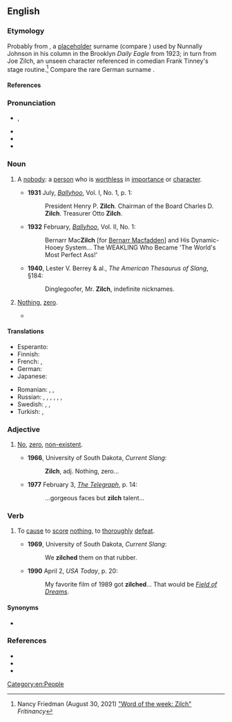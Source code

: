{{also|Zilch}}
==English==
{{was wotd|2009|July|31}}

===Etymology===
Probably from  {{m|en|Joe Zilch}}, a [[placeholder]] surname (compare {{m|en|John Doe}}) used by Nunnally Johnson in his column in the Brooklyn ''Daily Eagle'' from 1923; in turn from Joe Zilch, an unseen character referenced in comedian Frank Tinney's stage routine.<ref>Nancy Friedman (August 30, 2021) [https://nancyfriedman.typepad.com/away_with_words/2021/08/word-of-the-week-zilch.html  "Word of the week: Zilch"] ''Fritinancy''</ref> Compare the rare German surname {{m|de|Zilch}}.

====References==== 
<references/>

===Pronunciation===
* {{a|RP|GA}} {{enPR|zĭlch}}, {{IPA|en|/zɪltʃ/}}
* {{audio|en|en-au-zilch.ogg|Audio (AU)}}
* {{audio|en|LL-Q1860 (eng)-I learned some phrases-zilch.wav|Audio (UK)}}
* {{rhymes|en|ɪltʃ}}

===Noun===
{{en-noun|~}}

# {{lb|en|countable|informal|archaic}} A [[nobody]]: a [[person]] who is [[worthless]] in [[importance]] or [[character]].
#: {{syn|en|Thesaurus:nonentity}}
#* '''1931''' July, ''[[:w:Ballyhoo (magazine)|Ballyhoo]]'', Vol. I, No. 1, p. 1:
#*: President Henry P. '''Zilch'''. Chairman of the Board Charles D. '''Zilch'''. Treasurer Otto '''Zilch'''.
#* '''1932''' February, ''[[:w:Ballyhoo (magazine)|Ballyhoo]]'', Vol. II, No. 1:
#*: Bernarr Mac'''Zilch''' [for [[:w:Bernarr Macfadden|Bernarr Macfadden]]] and His Dynamic-Hooey System... The WEAKLING Who Became 'The World's Most Perfect Ass!'
#* '''1940''', Lester V. Berrey & al., ''The American Thesaurus of Slang'', §184:
#*: Dinglegoofer, Mr. '''Zilch''', indefinite nicknames.
# {{lb|en|uncountable|informal}} [[nothing|Nothing]], [[zero]].
#: {{syn|en|Thesaurus:nothing}}
#: {{ux|en|Her search for decent home-made winter clothes came up with '''zilch''', so she had to get imported stuff.}}
#* {{quote-book|en|year=1991|author=Judith Arnold|title=One Good Turn|page=104|passage="If the homeless wind up with '''zilch'''," James retorted, veiling his indignation behind a malevolent smile, "it's because they deserve '''zilch'''."}}

====Translations====
<!--informal translations, formal ones go at 'nothing'-->
{{trans-top|''(informal)'' nothing}}
* Esperanto: {{t+|eo|nenio}}
* Finnish: {{t|fi|ei-kukaan}}
* French: {{t+|fr|que dalle}}, {{t+|fr|que pouic}}
* German: {{t+|de|nix}}
* Japanese: {{t|ja|何も|tr=nani mo}}
{{trans-mid}}
* Romanian: {{t+|ro|canci}}, {{t+|ro|ioc}}, {{t+|ro|boacă|f}}
* Russian: {{t+|ru|ничего́}}, {{qualifier|slang}} {{t|ru|ни черта́}}, {{t+|ru|ни фига́}}, {{t|ru|ни шиша́}}, {{t+|ru|ни хрена́}}, {{qualifier|vulgar}} {{t+|ru|ни хуя́}}, {{t+|ru|ни хера́}}
* Swedish: {{t+|sv|noll}}, {{t+|sv|nolla|c}}, {{t+|sv|ingenting}}
* Turkish: {{t+|tr|hiç}}, {{t+|tr|değersiz}}
{{trans-bottom}}

===Adjective===
{{en-adj|-}}

# {{lb|en|informal|mostly|_|US}} [[no|No]], [[zero]], [[non-existent]].
#* '''1966''', University of South Dakota, ''Current Slang'':
#*: '''Zilch''', adj. Nothing, zero...
#* '''1977''' February 3, ''[[:w:Telegraph (Brisbane)|The Telegraph]]'', p. 14:
#*: ...gorgeous faces but '''zilch''' talent...

===Verb===
{{en-verb}}

# {{lb|en|informal|US|_|sports}} To [[cause]] to [[score]] [[nothing]], to [[thoroughly]] [[defeat]].
#* '''1969''', University of South Dakota, ''Current Slang'':
#*: We '''zilched''' them on that rubber.
#* '''1990''' April 2, ''USA Today'', p. 20:
#*: My favorite film of 1989 got '''zilched'''... That would be ''[[:w:Field of Dreams|Field of Dreams]]''.

====Synonyms====
* {{l|en|shutout}}

===References===
* {{R:Etymonline}}
* {{R:OED Online|entry=zilch|code=232853|part of speech=n. (and adj.)|date=1986}}
* {{R:OED Online|entry=zilch|code=243643|part of speech=v|date=1993}}

[[Category:en:People]]